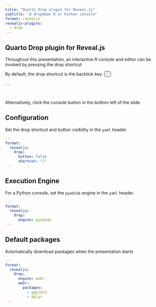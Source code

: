 ```yaml
---
title: "Quarto Drop plugin for Reveal.js"
subtitle: "A dropdown R or Python console"
format: revealjs
revealjs-plugins:
  - drop
---
```


## Quarto Drop plugin for Reveal.js

Throughout this presentation, an interactive R console and editor can be invoked by pressing the drop shortcut

By default, the drop shortcut is the backtick key: [&#96;]{style="background-color: #EEE; border: 1px solid #333; border-radius: 5px; padding: 0px 8px"}

. . . 

</br>

Alternatively, click the console button in the bottom left of the slide

## Configuration

Set the drop shortcut and button visibility in the `yaml` header.

```yaml
---
format:
  revealjs:
    drop:
      button: false
      shortcut: "]"
---
```

## Execution Engine

For a Python console, set the `pyodide` engine in the `yaml` header.

```yaml
---
format:
  revealjs:
    drop:
      engine: pyodide
---
```

## Default packages

Automatically download packages when the presentation starts

```yaml
---
format:
  revealjs:
    drop:
      engine: webr
      webr:
        packages:
          - ggplot2
          - dplyr
---
```
